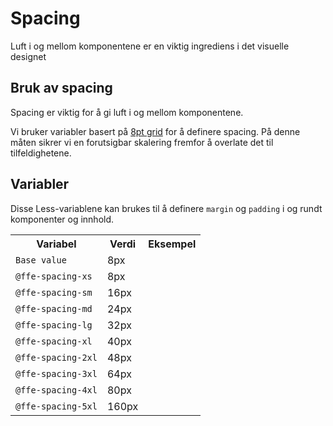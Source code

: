 
<Meta title="Profil/Spacing" />

# Spacing

Luft i og mellom komponentene er en viktig ingrediens i det visuelle designet

## Bruk av spacing
Spacing er viktig for å gi luft i og mellom komponentene.

Vi bruker variabler basert på [8pt grid](https://spec.fm/specifics/8-pt-grid) for å definere spacing. På denne måten sikrer vi en forutsigbar skalering fremfor å overlate det til tilfeldighetene.

## Variabler

Disse Less-variablene kan brukes til å definere `margin` og `padding` i og rundt komponenter og innhold.

<table class="ffe-table">
    <tr class="ffe-table__row">
        <th class="ffe-table__heading" scope="col">Variabel</th>
        <th class="ffe-table__heading" scope="col">Verdi</th>
        <th class="ffe-table__heading" scope="col">Eksempel</th>
    </tr>
    <tr class="ffe-table__row">
        <td class="ffe-table__cell"><code>Base value</code></td>
        <td class="ffe-table__cell">8px</td>
        <td></td>
    </tr>
    <tr class="ffe-table__row">
        <td class="ffe-table__cell"><code>@ffe-spacing-xs</code></td>
        <td class="ffe-table__cell">8px</td>
        <td>
            <div class="sb1ds-spacing-example sb1ds-spacing-example--xs"></div>
        </td>
    </tr>
    <tr class="ffe-table__row">
        <td class="ffe-table__cell"><code>@ffe-spacing-sm</code></td>
        <td class="ffe-table__cell">16px</td>
        <td><div class="sb1ds-spacing-example sb1ds-spacing-example--sm"></div></td>
    </tr>
    <tr class="ffe-table__row">
        <td class="ffe-table__cell"><code>@ffe-spacing-md</code></td>
        <td class="ffe-table__cell">24px</td>
        <td><div class="sb1ds-spacing-example sb1ds-spacing-example--md"></div></td>
    </tr>
    <tr class="ffe-table__row">
        <td class="ffe-table__cell"><code>@ffe-spacing-lg</code></td>
        <td class="ffe-table__cell">32px</td>
        <td><div class="sb1ds-spacing-example sb1ds-spacing-example--lg"></div></td>
    </tr>
    <tr class="ffe-table__row">
        <td class="ffe-table__cell"><code>@ffe-spacing-xl</code></td>
        <td class="ffe-table__cell">40px</td>
        <td><div class="sb1ds-spacing-example sb1ds-spacing-example--xl"></div></td>
    </tr>
    <tr class="ffe-table__row">
        <td class="ffe-table__cell"><code>@ffe-spacing-2xl</code></td>
        <td class="ffe-table__cell">48px</td>
        <td><div class="sb1ds-spacing-example sb1ds-spacing-example--2xl"></div></td>
    </tr>
    <tr class="ffe-table__row">
        <td class="ffe-table__cell"><code>@ffe-spacing-3xl</code></td>
        <td class="ffe-table__cell">64px</td>
        <td><div class="sb1ds-spacing-example sb1ds-spacing-example--3xl"></div></td>
    </tr>
    <tr class="ffe-table__row">
        <td class="ffe-table__cell"><code>@ffe-spacing-4xl</code></td>
        <td class="ffe-table__cell">80px</td>
        <td><div class="sb1ds-spacing-example sb1ds-spacing-example--4xl"></div></td>
    </tr>
    <tr class="ffe-table__row">
        <td class="ffe-table__cell"><code>@ffe-spacing-5xl</code></td>
        <td class="ffe-table__cell">160px</td>
        <td><div class="sb1ds-spacing-example sb1ds-spacing-example--5xl"></div></td>
    </tr>
</table>
